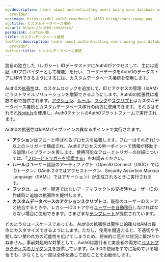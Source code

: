 ```yaml
---
og:description: Learn about authenticating users using your database as an identity
  provider.
og:image: https://cdn2.auth0.com/docs/1.14553.0/img/share-image.png
og:title: カスタムデータベース接続
og:url: https://auth0.com/docs/
permalink: custom-db
title: カスタムデータベース接続
twitter:description: Learn about authenticating users using your database as an identity
  provider.
twitter:title: カスタムデータベース接続
---
```


独自の独立した（レガシー）IDデータストアにAuth0がアクセスして、主には認証（IDプロバイダーとして機能）を行い、ユーザーデータをAuth0のデータストアに移行できるようにするには、カスタムデータベース接続を使用します。

Auth0の[拡張性](/extensions)は、カスタムロジックを追加して、IDとアクセスの管理（IdAM）にラストマイルソリューションを増築できるようにします。Auth0の拡張性は複数の形で提供されます。[アクション](/actions)、[ルール](/rules)、[フック](/hooks)や[スクリプト](/templates)はカスタムデータベース接続とカスタムデータベース移行の両方に使用できます。それらはそれぞれ[Node.js](https://nodejs.org/en/)を使用し、Auth0テナントのAuth0プラットフォームで実行されます。

Auth0の拡張性はIdAMパイプラインの異なるポイントで実行されます。

* **アクション**はフローと呼ばれるプロセスを拡張します。フローはそれぞれ1つ以上のトリガーで構成され、Auth0プロセスの単一ポイントで情報が移動する論理パイプラインを表します。使用可能なフローとトリガーの詳細については、「[フローとトリガーを探索する](/actions/explore-triggers)」をお読みください。
* **ルール**はユーザー認証のアーティファクト（OpenID Connect（OIDC）ではIDトークン、OAuth 2.0ではアクセストークン、Security Assertion Markup Language（SAML）ではアサーション）が生成されるときに実行されます。
* **フック**は、ユーザー関連ではないアーティファクトの交換時やユーザーIDの作成時に追加の拡張性を提供します。
* **カスタムデータベースのアクションスクリプト**は、既存のユーザーIDストアと統合するときや、レガシーIDストアから[ユーザーを自動移行](/users/import-and-export-users)しなければならない場合に使用できます。さまざまな[テンプレート](/templates)が提供されています。

どのようなユースケースであっても、Auth0の拡張性は要件に的確なIdAMの操作にカスタマイズできるようにします。ただし、使用を間違えると、不適切や予期しない使われ方の可能性を広げてしまうため、将来的に厄介な状況に繋がりかねません。事前対処的な対策として、Auth0は設計者と実装者の両方に[ベストプラクティスのガイダンス](/custom-database-connections-scripts)を提供しています。Auth0の使用をすでに始めている場合でも、少なくとも一度は全体を通して読むことをお勧めします。